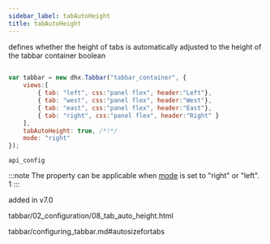 ```yaml
---
sidebar_label: tabAutoHeight
title: tabAutoHeight
---
```



          


<Short>
 defines whether the height of tabs is automatically adjusted to the height of the tabbar container






</Short>



<Type>
 boolean


</Type>


~~~js
 
var tabbar = new dhx.Tabbar("tabbar_container", {
    views:[
        { tab: "left", css:"panel flex", header:"Left"},
        { tab: "west", css:"panel flex", header:"West"},
        { tab: "east", css:"panel flex", header:"East"},
        { tab: "right", css:"panel flex", header:"Right" }
    ],
    tabAutoHeight: true, /*!*/
    mode: "right"
});


~~~
	api_config

<Descr>

:::note
The property can be applicable when [mode](/tabbar/api/tabbar_mode_config) is set to "right" or "left". 1
:::


</Descr>


 added in v7.0

 tabbar/02_configuration/08_tab_auto_height.html

 tabbar/configuring_tabbar.md#autosizefortabs